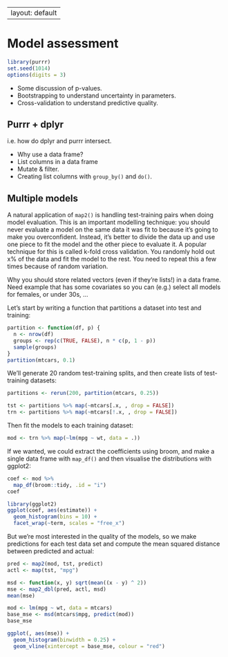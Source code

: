 ----
layout: default
----

# Model assessment

```r
library(purrr)
set.seed(1014)
options(digits = 3)
```

* Some discussion of p-values.
* Bootstrapping to understand uncertainty in parameters.
* Cross-validation to understand predictive quality.


## Purrr + dplyr

i.e. how do dplyr and purrr intersect.

* Why use a data frame?
* List columns in a data frame
* Mutate & filter.
* Creating list columns with `group_by()` and `do()`.

## Multiple models

A natural application of `map2()` is handling test-training pairs when doing model evaluation.  This is an important modelling technique: you should never evaluate a model on the same data it was fit to because it's going to make you overconfident. Instead, it's better to divide the data up and use one piece to fit the model and the other piece to evaluate it. A popular technique for this is called k-fold cross validation. You randomly hold out x% of the data and fit the model to the rest. You need to repeat this a few times because of random variation.

Why you should store related vectors (even if they're lists!) in a
data frame. Need example that has some covariates so you can (e.g.)
select all models for females, or under 30s, ...

Let's start by writing a function that partitions a dataset into test and training:

```r
partition <- function(df, p) {
  n <- nrow(df)
  groups <- rep(c(TRUE, FALSE), n * c(p, 1 - p))
  sample(groups)
}
partition(mtcars, 0.1)
```

We'll generate 20 random test-training splits, and then create lists of test-training datasets:

```r
partitions <- rerun(200, partition(mtcars, 0.25))

tst <- partitions %>% map(~mtcars[.x, , drop = FALSE])
trn <- partitions %>% map(~mtcars[!.x, , drop = FALSE])
```

Then fit the models to each training dataset:

```r
mod <- trn %>% map(~lm(mpg ~ wt, data = .))
```

If we wanted, we could extract the coefficients using broom, and make a single data frame with `map_df()` and then visualise the distributions with ggplot2:

```r
coef <- mod %>% 
  map_df(broom::tidy, .id = "i")
coef

library(ggplot2)
ggplot(coef, aes(estimate)) + 
  geom_histogram(bins = 10) + 
  facet_wrap(~term, scales = "free_x")
```

But we're most interested in the quality of the models, so we make predictions for each test data set and compute the mean squared distance between predicted and actual:

```r
pred <- map2(mod, tst, predict)
actl <- map(tst, "mpg")

msd <- function(x, y) sqrt(mean((x - y) ^ 2))
mse <- map2_dbl(pred, actl, msd)
mean(mse)

mod <- lm(mpg ~ wt, data = mtcars)
base_mse <- msd(mtcars$mpg, predict(mod))
base_mse

ggplot(, aes(mse)) + 
  geom_histogram(binwidth = 0.25) + 
  geom_vline(xintercept = base_mse, colour = "red")
```

